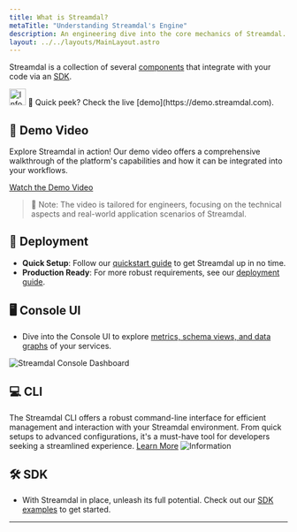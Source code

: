 ```yaml
---
title: What is Streamdal?
metaTitle: "Understanding Streamdal's Engine"
description: An engineering dive into the core mechanics of Streamdal.
layout: ../../layouts/MainLayout.astro
---
```



Streamdal is a collection of several [components](../en/core-components/overview) that integrate with your code via an [SDK](../core-components/sdk/).  

<Notification type="information">
  <img src={info} alt="Information" width="30px" height="30px" />
  📌 Quick peek? Check the live [demo](https://demo.streamdal.com).
</Notification>

## 🎥 Demo Video
Explore Streamdal in action! Our demo video offers a comprehensive walkthrough of the platform's capabilities and how it can be integrated into your workflows.

[Watch the Demo Video](https://demo.streamdal.com/video)

> 📝 Note: The video is tailored for engineers, focusing on the technical aspects and real-world application scenarios of Streamdal.


## 🚀 Deployment 
- **Quick Setup**: Follow our [quickstart guide](../getting-started/quickstart) to get Streamdal up in no time.
- **Production Ready**: For more robust requirements, see our [deployment guide](../guides/deployment/).

## 🖥️ Console UI
- Dive into the Console UI to explore [metrics, schema views, and data graphs](../core-components/console-ui) of your services.
<img src={consoleUi} alt="Streamdal Console Dashboard" />

## 💻 CLI
The Streamdal CLI offers a robust command-line interface for efficient management and interaction with your Streamdal environment. From quick setups to advanced configurations, it's a must-have tool for developers seeking a streamlined experience. [Learn More](https://github.com/streamdal/cli)
 <img src={cliTail} alt="Information" />


## 🛠️ SDK
- With Streamdal in place, unleash its full potential. Check out our [SDK examples](../language-support/examples) to get started.

---
